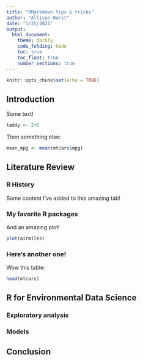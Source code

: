 ```yaml
---
title: "RMarkdown tips & tricks"
author: "Allison Horst"
date: "1/25/2021"
output: 
  html_document:
    theme: darkly
    code_folding: hide
    toc: true
    toc_float: true
    number_sections: true
---
```


```r
knitr::opts_chunk$set(echo = TRUE)
```

## Introduction

Some text! 

```r
teddy <- 2+5
```

Then something else: 
```r
mean_mpg <- mean(mtcars$mpg)
```


## Literature Review {.tabset}

### R History

Some content I've added to this amazing tab! 

### My favorite R packages

And an amazing plot! 
```r
plot(airmiles)
```

### Here's another one! 

Wow this table: 

```r
head(mtcars)
```


## R for Environmental Data Science

### Exploratory analysis

### Models

## Conclusion
